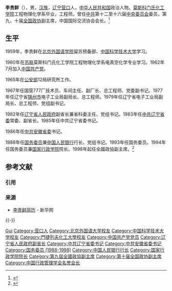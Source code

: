{{Infobox_officeholder
| name = 李贵鲜
| image name = 
| width = 
| now = [[中国人民银行|中国人民银行]]第八任行长
| period = 1988年3月－1993年7月
| Sex = 男
| different name =
| party ={{CPC}}
| Native place = [[遼寧省|遼寧省]][[营口市|营口]]
| date of birth = {{birth year and age|1937|8}}
| place of birth = {{MCK}}[[奉天省_(滿洲國)|奉天省]][[营口市|营口]]
| date of death = 
| place of death = 
| nationality = {{MCK}}（1937年–1945年）<br>{{ROC}}（1945年–1949年）<br>{{PRC}}（1949年至今）
| spouse = 
| relatives = 
| educate = 
* [[中国科学技术大学|中国科学技术大学]]
* [[莫斯科|莫斯科]][[门捷列夫化工大学|门氏化工学院]]工程物理化学系
| past = 
* [[中国共产党|中共]][[辽宁省|辽宁]][[省委书记|省委书记]]
* [[中国共产党|中共]][[安徽省|安徽]][[省委书记|省委书记]]
* [[中国人民银行|中国人民银行]]行长
* [[国务委员|国务委员]]
* [[国家行政学院|国家行政学院]]院长
* 第九、十届[[中国人民政治协商会议全国委员会|全国政协]]副主席
| work =
}}

'''李贵鲜'''（{{bd|1937年|8月|catIdx=L}}），男，[[汉族|汉族]]，[[辽宁|辽宁]][[营口市|营口]]人，[[中华人民共和国|中华人民共和国]]政治人物。[[莫斯科|莫斯科]][[门捷列夫化工大学|门氏化工学院]]工程物理化学系毕业，工程师。曾任[[中国共产党|中共]]第十二至十六届[[中国共产党中央委员会|中央委员会]]委员，第九、十届[[中国人民政治协商会议全国委员会|全国政协]]副主席，中国国际交流协会会长。<ref>{{Cite web|url=http://www.gov.cn/gjjg/2008-11/05/content_1140525.htm|title=李贵鲜|accessdate=2018-10-24|date=2008-11-05|publisher=中国政府网|archive-date=2021-01-24|archive-url=https://web.archive.org/web/20210124173854/http://www.gov.cn/gjjg/2008-11/05/content_1140525.htm|dead-url=no}}</ref>

== 生平==
1959年，李贵鲜在[[北京外国语学院|北京外国语学院]]留苏预备部、[[中国科学技术大学|中国科学技术大学]]学习。

1960年在[[苏联|苏联]]莫斯科门氏化工学院工程物理化学系电真空化学专业学习。1962年7月加入[[中国共产党|中国共产党]]。

1965年在[[中华人民共和国公安部|公安部]]12局研究所工作。

1967年任国营777厂技术员、车间主任、副厂长、总工程师、党委副书记。1977年任辽宁省[[锦州市|锦州市]]电子工业局副局长、总工程师。1979年任辽宁省电子工业局副局长、总工程师、党组副书记。

1982年任[[辽宁省人民政府|辽宁省人民政府]]副省长兼省科委主任、党组书记。1983年任[[中国共产党辽宁省委员会|中共辽宁省委]]常委、副省长。1985年任中共辽宁省委书记。

1986年任[[中国共产党安徽省委员会|中共安徽省委]]书记。

1988年任[[国务委员|国务委员]]兼[[中国人民银行|中国人民银行]]行长、党组书记。1993年任国务委员。1994年任国务委员兼[[国家行政学院|国家行政学院]]院长。1998年起任全國政協副主席。<ref>{{Cite web|url=http://renwuku.news.ifeng.com/index/detail/512/liguixian|title=李贵鲜简历|accessdate=2018-10-24|publisher=凤凰网|archiveurl=https://web.archive.org/web/20150907005335/http://renwuku.news.ifeng.com/index/detail/512/liguixian|archivedate=2015-09-07}}</ref>

== 参考文献 ==
=== 引用 ===
{{Reflist|30em}}

=== 来源 ===
{{refbegin}}
* [http://news.xinhuanet.com/ziliao/2002-01/24/content_252342.htm 李贵鲜简历] {{Wayback|url=http://news.xinhuanet.com/ziliao/2002-01/24/content_252342.htm |date=20140821164915 }} - 新华网
{{refend}}

{{-}}
{{start box}}
{{s-gov|prc}}
{{s-before|[[陈慕华|陈慕华]]|（[[国务委员|国务委员]]兼任）}}
{{s-title|[[中国人民银行|中国人民银行]]行长|1988年3月－1993年7月}}
{{s-after|[[朱镕基|朱镕基]]|（[[中华人民共和国国务院副总理|国务院第一副总理]]兼任）}}
{{s-new}}
{{s-title|[[国家行政学院|国家行政学院]]院长|1994年－1998年}}
{{s-after|[[王忠禹|王忠禹]]|（国务委员兼[[中华人民共和国国务院秘书长|国务院秘书长]]兼任）}}
{{end box}}

{{党和国家领导人/卸任|2008}}
{{国务院/7|国务委员|部门首长}}
{{国务院/8|国务委员|部门首长}}
{{中国人民银行行长}}
{{国务院/国务委员}}
{{全国政协副主席}}
{{中华人民共和国辽宁省正职领导人|nocat}}
{{中华人民共和国安徽省正职领导人|nocat}}
{{Navboxes
| title  = 李贵鲜在[[中国行政管理学会|中国行政管理学会]]的职务
| list1  =
{{中国行政管理学会第四届理事会}}
{{中国行政管理学会第五届理事会}}
}}

{{Authority control}}
{{DEFAULTSORT:Li}}
[[Category:李姓|Gui]]
[[Category:营口人|Category:营口人]]
[[Category:北京外国语大学校友|Category:北京外国语大学校友]]
[[Category:中国科学技术大学校友|Category:中国科学技术大学校友]]
[[Category:門捷列夫化工大學校友|Category:門捷列夫化工大學校友]]
[[Category:中国共产党党员|Category:中国共产党党员]]
[[Category:辽宁省人民政府副省长|Category:辽宁省人民政府副省长]]
[[Category:中共辽宁省委书记|Category:中共辽宁省委书记]]
[[Category:中共安徽省委书记|Category:中共安徽省委书记]]
[[Category:国务委员_(1988-1998)|Category:国务委员 (1988-1998)]]
[[Category:中国人民银行行长|Category:中国人民银行行长]]
[[Category:国家行政学院院长|Category:国家行政学院院长]]
[[Category:第九屆全國政協副主席|Category:第九屆全國政協副主席]]
[[Category:第十届全国政协副主席|Category:第十届全国政协副主席]]
[[Category:中国行政管理学会名誉会长|Category:中国行政管理学会名誉会长]]